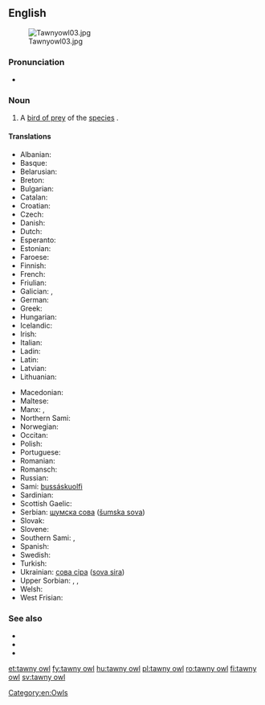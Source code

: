 ==English==
[[Image:Tawnyowl03.jpg|thumb]]

===Pronunciation===
* {{a|RP}} {{IPA|/ˈtɔːni aʊl/}}

===Noun===
{{en-noun|head=[[tawny]] [[owl]]}}

# A [[bird of prey]] of the [[species]] {{taxlink|Strix aluco|species}}.

====Translations====
{{trans-top|''Strix aluco''}}
* Albanian: {{t|sq|kukuvajka e pyjeve}}
* Basque: {{t|eu|urubi}}
* Belarusian: {{t|be|няясыць шэрая}}
* Breton: {{t|br|kaouenn penn-tev}}
* Bulgarian: {{t|bg|горска улулица|tr=gorska ululica}}
* Catalan: {{t|ca|gamarús}}
* Croatian: {{t|sh|šumska sova}}
* Czech: {{t|cs|puštík}}
* Danish: {{t|da|natugle|c}}
* Dutch: {{t+|nl|bosuil|m}}
* Esperanto: {{t|eo|arbara strigo}}
* Estonian: {{t|et|kodukakk}}
* Faroese: {{t|fo|músagjóð}}
* Finnish: {{t+|fi|lehtopöllö}}
* French: {{t|fr|chouette hulotte|f}}
* Friulian: {{t|fur|catůs}}
* Galician: {{t|gl|curuxa laiona}}, {{t|gl|avelaiona}}
* German: {{t+|de|Waldkauz|m}}
* Greek: {{t|el|χουχουριστιής}}
* Hungarian: {{t+|hu|macskabagoly}}
* Icelandic: {{t|is|náttugla|f}}
* Irish: {{t|ga|ulchabhán donn}}
* Italian: {{t+|it|allocco}}
* Ladin: {{t|lld|ciuch}}
* Latin: {{t|la|Strix aluco}}
* Latvian: {{t|lv|meža pūce}}
* Lithuanian: {{t|lt|naminė pelėda}}
{{trans-mid}}
* Macedonian: {{t|mk|шумски був|tr=šumski buv}}
* Maltese: {{t|mt|kokka}}
* Manx: {{t|gv|hullad ghoan|f}}, {{t|gv|hullad ouyr|f}}
* Northern Sami: {{t|se|bussáskuolfi}}
* Norwegian: {{t|no|kattugle}}
* Occitan: {{t+|oc|caús}}
* Polish: {{t+|pl|puszczyk}}
* Portuguese: {{t|pt|coruja-do-mato|f}}
* Romanian: {{t+|ro|huhurez}}
* Romansch: {{t|rm|tschuetta da guaud}}
* Russian: {{t|ru|неясыть серая|tr=nejasyt' seraja}}
* Sami: [[bussáskuolfi]]
* Sardinian: {{t|sc|cuccubaju}}
* Scottish Gaelic: {{t|gd|comhachag-dhonn|f}}
* Serbian: [[шумска сова]] ([[šumska sova]])
* Slovak: {{t|sk|sova lesná}}
* Slovene: {{t|sl|lesna sova}}
* Southern Sami: {{t|sma|hamhka}}, {{t|sma|jïjje-snjågloe}}
* Spanish: {{t+|es|cárabo|m}}
* Swedish: {{t+|sv|kattuggla}}
* Turkish: {{t+|tr|alaca baykuş}}
* Ukrainian: [[сова сіра]] ([[sova sira]])
* Upper Sorbian: {{t|hsb|kiwka}}, {{t|hsb|wiwka}}, {{t|hsb|kwikawa}}
* Welsh: {{t|cy|tylluan frech}}
* West Frisian: {{t|fy|wâldûle}}
{{trans-bottom}}

===See also===
* {{pedia}}
* {{specieslite|Strix aluco}}
* {{commonslite|Strix aluco}}

[[Category:en:Owls]]

[[et:tawny owl]]
[[fy:tawny owl]]
[[hu:tawny owl]]
[[pl:tawny owl]]
[[ro:tawny owl]]
[[fi:tawny owl]]
[[sv:tawny owl]]